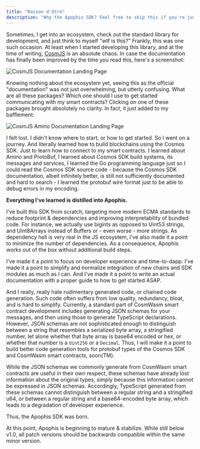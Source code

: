 ```yaml
---
title: "Raison d'être"
description: "Why the Apophis SDK? Feel free to skip this if you're just here for the code."
---
```


Sometimes, I get into an ecosystem, check out the standard library for development, and just think
to myself "wtf is this?" Frankly, this was one such occasion. At least when I started developing
this library, and at the time of writing, [CosmJS](https://cosmos.github.io/cosmjs/) is an absolute
chaos. In case the documentation has finally been improved by the time you read this, here's a
screenshot:

![CosmJS Documentation Landing Page](./250409-cosmjs-docs.png)

Knowing nothing about the ecosystem yet, seeing this as the official "documentation" was not just
overwhelming, but utterly confusing. What are all these packages? Which one should I use to get
started communicating with my smart contracts? Clicking on one of these packages brought absolutely
no clarity. In fact, it just added to my bafflement:

![CosmJS Amino Documentation Landing Page](./250409-cosmjs-amino-docs.png)

I felt lost. I didn't know where to start, or how to get started. So I went on a journey. And
literally learned how to build blockchains using the Cosmos SDK. Just to learn how to connect to my
smart contracts. I learned about Amino and ProtoBuf, I learned about Cosmos SDK build systems, its
messages and services, I learned the Go programming language just so I could read the Cosmos SDK
source code - because the Cosmos SDK documentation, albeit infinitely better, is still not
sufficiently documented and hard to search - I learned the protobuf wire format just to be able to
debug errors in my encoding.

**Everything I've learned is distilled into Apophis.**

I've built this SDK from scratch, targeting more modern ECMA standards to reduce footprint &
dependencies and improving interpretability of bundled code. For instance, we actually use bigints
as opposed to Uint53 strings, and Uint8Arrays instead of Buffers or - even worse - more strings. As
dependency hell is very real in the JS ecosystem, I've also made it a point to minimize the number
of dependencies. As a consequence, Apophis works out of the box without additional build steps.

I've made it a point to focus on developer experience and time-to-dapp. I've made it a point to
simplify and normalize integration of new chains and SDK modules as much as I can. And I've made it
a point to write an actual documentation with a proper guide to how to get started ASAP.

And I really, really hate rudimentary generated code, or chained code generation. Such code often
suffers from low quality, redundancy, bloat, and is hard to simplify. Currently, a standard part of
CosmWasm smart contract development includes generating JSON schemas for your messages, and then
using those to generate TypeScript declarations. However, JSON schemas are not sophisticated enough
to distinguish between a string that resembles a serialized byte array, a stringified number, let
alone whether that byte array is base64 encoded or hex, or whether that number is a `Uint256` or a
`Decimal`. Thus, I will make it a point to build better code generation tools for protobuf types of
the Cosmos SDK and CosmWasm smart contracts, soon(TM).

While the JSON schemas we commonly generate from CosmWasm smart contracts are useful in their own
respect, these schemas have already lost information about the original types, simply because this
information cannot be expressed in JSON schemas. Accordingly, TypeScript generated from these
schemas cannot distinguish between a regular string and a stringified u64, or between a regular
string and a base64-encoded byte array, which leads to a degradation of developer experience.

Thus, the Apophis SDK was born.

At this point, Apophis is beginning to mature & stabilize. While still below v1.0, all patch
versions should be backwards compatible within the same minor version.
